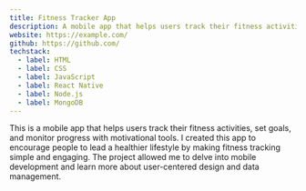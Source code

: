 ```yaml
---
title: Fitness Tracker App
description: A mobile app that helps users track their fitness activities, set goals, and monitor progress with motivational tools.
website: https://example.com/
github: https://github.com/
techstack:
  - label: HTML
  - label: CSS
  - label: JavaScript
  - label: React Native
  - label: Node.js
  - label: MongoDB
---
```


This is a mobile app that helps users track their fitness activities, set goals, and monitor progress with motivational tools. I created this app to encourage people to lead a healthier lifestyle by making fitness tracking simple and engaging. The project allowed me to delve into mobile development and learn more about user-centered design and data management.
